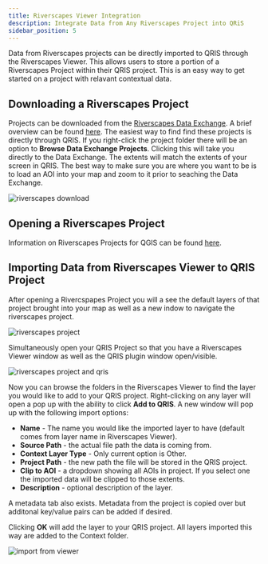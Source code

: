```yaml
---
title: Riverscapes Viewer Integration
description: Integrate Data from Any Riverscapes Project into QRiS
sidebar_position: 5
---
```


Data from Riverscapes projects can be directly imported to QRIS through the Riverscapes Viewer. This allows users to store a portion of a Riverscapes Project within their QRIS project. This is an easy way to get started on a project with relavant contextual data. 

## Downloading a Riverscapes Project

Projects can be downloaded from the [Riverscapes Data Exchange](https://data.riverscapes.net/). A brief overview can be found [here](https://viewer.riverscapes.net/about/). The easiest way to find find these projects is directly through QRIS. If you right-click the project folder there will be an option to **Browse Data Exchange Projects**. Clicking this will take you directly to the Data Exchange. The extents will match the extents of your screen in QRIS. The best way to make sure you are where you want to be is to load an AOI into your map and zoom to it prior to seaching the Data Exchange. 

![riverscapes download](/images/software-help/riverscapes-to-qris.gif)

## Opening a Riverscapes Project

Information on Riverscapes Projects for QGIS can be found [here](https://viewer.riverscapes.net/software-help/help-qgis/).

## Importing Data from Riverscapes Viewer to QRIS Project

After opening a Rivercspapes Project you will a see the default layers of that project brought into your map as well as a new indow to navigate the riverscapes project. 

![riverscapes project](/images/software-help/viewer-project.png)

Simultaneously open your QRIS Project so that you have a Riverscapes Viewer window as well as the QRIS plugin window open/visible. 

![riverscapes project and qris](/images/software-help/viewer-qris.png)

Now you can browse the folders in the Riverscapes Viewer to find the layer you would like to add to your QRIS project. Right-clicking on any layer will open a pop up with the ability to click **Add to QRIS**. A new window will pop up with the following import options:

- **Name** - The name you would like the imported layer to have (default comes from layer name in Riverscapes Viewer).
- **Source Path** - the actual file path the data is coming from.
- **Context Layer Type** - Only current option is Other.
- **Project Path** - the new path the file will be stored in the QRIS project.
- **Clip to AOI** - a dropdown showing all AOIs in project. If you select one the imported data will be clipped to those extents. 
- **Description** - optional description of the layer.

A metadata tab also exists. Metadata from the project is copied over but additonal key/value pairs can be added if desired. 

Clicking **OK** will add the layer to your QRIS project. All layers imported this way are added to the Context folder. 

![import from viewer](/images/software-help/import-fom-viewer.gif)